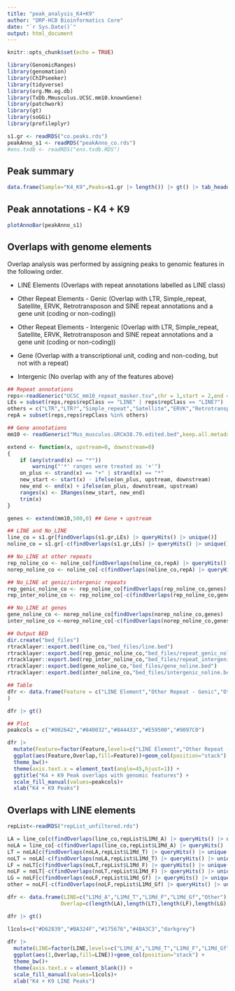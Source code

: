 ```yaml
---
title: "peak_analysis_K4+K9"
author: "DRP-HCB Bioinformatics Core"
date: "`r Sys.Date()`"
output: html_document
---
```


```r
knitr::opts_chunk$set(echo = TRUE)
```

```r
library(GenomicRanges)
library(genomation)
library(ChIPseeker)
library(tidyverse)
library(org.Mm.eg.db)
library(TxDb.Mmusculus.UCSC.mm10.knownGene)
library(patchwork)
library(gt)
library(soGGi)
library(profileplyr)

s1.gr <- readRDS("co.peaks.rds")
peakAnno_s1 <- readRDS("peakAnno_co.rds")
#ens.txdb <- readRDS("ens.txdb.RDS")
```

## Peak summary

```r
data.frame(Sample="K4_K9",Peaks=s1.gr |> length()) |> gt() |> tab_header(title = "K4 + K9")
```

## Peak annotations - K4 + K9

```r
plotAnnoBar(peakAnno_s1)
```

## Overlaps with genome elements

Overlap analysis was performed by assigning peaks to genomic features in the following order.

- LINE Elements (Overlaps with repeat annotations labelled as LINE class)

- Other Repeat Elements - Genic (Overlap with LTR, Simple_repeat, Satellite, ERVK, Retrotransposon and SINE repeat annotations and a gene unit (coding or non-coding))

- Other Repeat Elements - Intergenic (Overlap with LTR, Simple_repeat, Satellite, ERVK, Retrotransposon and SINE repeat annotations and a gene unit (coding or non-coding))

- Gene (Overlap with a transcriptional unit, coding and non-coding, but not with a repeat)

- Intergenic (No overlap with any of the features above)

```r

## Repeat annotations
reps<-readGeneric("UCSC_mm10_repeat_masker.tsv",chr = 1,start = 2,end = 3,strand=4,keep.all.metadata = T,header = T)
LEs = subset(reps,reps$repClass == "LINE" | reps$repClass == "LINE?")
others = c("LTR","LTR?","Simple_repeat","Satellite","ERVK","Retrotransposon")
repA = subset(reps,reps$repClass %in% others)

## Gene annotations
mm10 <- readGeneric("Mus_musculus.GRCm38.79.edited.bed",keep.all.metadata = T,strand = 6,meta.cols = c("name"=4,"geneID"=5,"biotype"=7))

extend <- function(x, upstream=0, downstream=0)     
{
    if (any(strand(x) == "*"))
        warning("'*' ranges were treated as '+'")
    on_plus <- strand(x) == "+" | strand(x) == "*"
    new_start <- start(x) - ifelse(on_plus, upstream, downstream)
    new_end <- end(x) + ifelse(on_plus, downstream, upstream)
    ranges(x) <- IRanges(new_start, new_end)
    trim(x)
}

genes <- extend(mm10,500,0) ## Gene + upstream

## LINE and No_LINE
line_co = s1.gr[findOverlaps(s1.gr,LEs) |> queryHits() |> unique()]
noline_co = s1.gr[-c(findOverlaps(s1.gr,LEs) |> queryHits() |> unique())]

## No_LINE at other repeats
rep_noline_co <- noline_co[findOverlaps(noline_co,repA) |> queryHits() |> unique()]
norep_noline_co <- noline_co[-c(findOverlaps(noline_co,repA) |> queryHits() |> unique())]

## No_LINE at genic/intergenic repeats
rep_genic_noline_co <- rep_noline_co[findOverlaps(rep_noline_co,genes) |> queryHits() |> unique()]
rep_inter_noline_co <- rep_noline_co[-c(findOverlaps(rep_noline_co,genes) |> queryHits() |> unique())]

## No_LINE at genes
gene_noline_co <- norep_noline_co[findOverlaps(norep_noline_co,genes) |> queryHits() |> unique()]
inter_noline_co <-norep_noline_co[-c(findOverlaps(norep_noline_co,genes) |> queryHits() |> unique())]

## Output BED
dir.create("bed_files")
rtracklayer::export.bed(line_co,"bed_files/line.bed")
rtracklayer::export.bed(rep_genic_noline_co,"bed_files/repeat_genic_noline.bed")
rtracklayer::export.bed(rep_inter_noline_co,"bed_files/repeat_intergenic_noline.bed")
rtracklayer::export.bed(gene_noline_co,"bed_files/gene_noline.bed")
rtracklayer::export.bed(inter_noline_co,"bed_files/intergenic_noline.bed")

## Table
dfr <- data.frame(Feature = c("LINE Element","Other Repeat - Genic","Other Repeat - Intergenic", "Gene","Intergenic"), Overlap = c(length(line_co),length(rep_genic_noline_co),length(rep_inter_noline_co),length(gene_noline_co),                              length(inter_noline_co))
)

dfr |> gt()

## Plot
peakcols = c("#002642","#840032","#844433","#E59500","#9097C0")

dfr |> 
  mutate(Feature=factor(Feature,levels=c("LINE Element","Other Repeat - Genic","Other Repeat - Intergenic","Gene","Intergenic"))) |>
  ggplot(aes(Feature,Overlap,fill=Feature))+geom_col(position="stack") +
  theme_bw()+
  theme(axis.text.x = element_text(angle=45,hjust=1)) +
  ggtitle("K4 + K9 Peak overlaps with genomic features") +
  scale_fill_manual(values=peakcols)+
  xlab("K4 + K9 Peaks")

```

## Overlaps with LINE elements

```r

repList<-readRDS("repList_unfiltered.rds")

LA = line_co[c(findOverlaps(line_co,repList$L1Md_A) |> queryHits() |> unique())]
noLA = line_co[-c(findOverlaps(line_co,repList$L1Md_A) |> queryHits() |> unique())]
LT = noLA[c(findOverlaps(noLA,repList$L1Md_T) |> queryHits() |> unique())]
noLT = noLA[-c(findOverlaps(noLA,repList$L1Md_T) |> queryHits() |> unique())]
LF = noLT[c(findOverlaps(noLT,repList$L1Md_F) |> queryHits() |> unique())]
noLF = noLT[-c(findOverlaps(noLT,repList$L1Md_F) |> queryHits() |> unique())]
LG = noLF[c(findOverlaps(noLF,repList$L1Md_Gf) |> queryHits() |> unique())]
other = noLF[-c(findOverlaps(noLF,repList$L1Md_Gf) |> queryHits() |> unique())]

dfr <- data.frame(LINE=c("L1Md_A","L1Md_T","L1Md_F","L1Md_Gf","Other"),
                 Overlap=c(length(LA),length(LT),length(LF),length(LG),length(other)))

dfr |> gt()

l1cols=c("#D62839","#BA324F","#175676","#4BA3C3","darkgrey")
    
dfr |> 
  mutate(LINE=factor(LINE,levels=c("L1Md_A","L1Md_T","L1Md_F","L1Md_Gf","Other"))) |>
  ggplot(aes(1,Overlap,fill=LINE))+geom_col(position="stack") +
  theme_bw()+
  theme(axis.text.x = element_blank()) +
  scale_fill_manual(values=l1cols)+
  xlab("K4 + K9 LINE Peaks")

```
